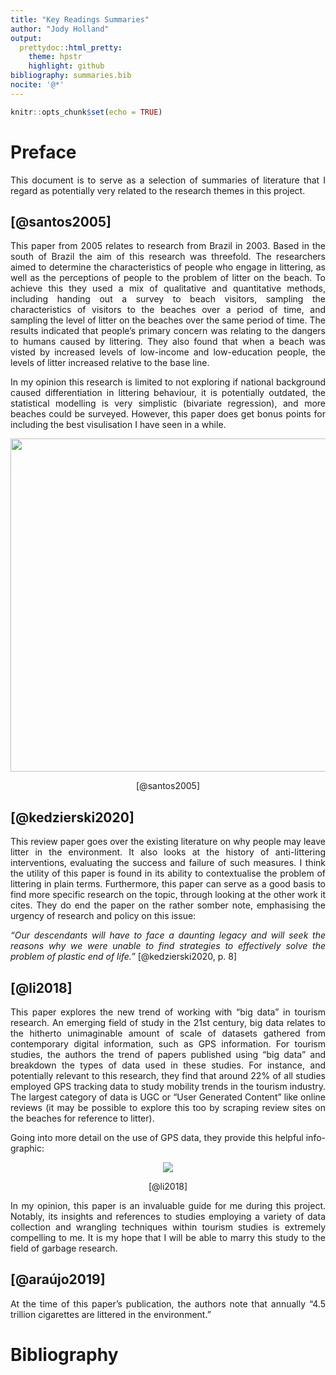 ```yaml
---
title: "Key Readings Summaries"
author: "Jody Holland"
output:
  prettydoc::html_pretty:
    theme: hpstr 
    highlight: github
bibliography: summaries.bib
nocite: '@*'
---
```


```r
knitr::opts_chunk$set(echo = TRUE)
```

```{=html}
<style>
body {
text-align: justify}
</style>
```
# Preface

This document is to serve as a selection of summaries of literature that I regard as potentially very related to the research themes in this project.

## [@santos2005]

This paper from 2005 relates to research from Brazil in 2003. Based in the south of Brazil the aim of this research was threefold. The researchers aimed to determine the characteristics of people who engage in littering, as well as the perceptions of people to the problem of litter on the beach. To achieve this they used a mix of qualitative and quantitative methods, including handing out a survey to beach visitors, sampling the characteristics of visitors to the beaches over a period of time, and sampling the level of litter on the beaches over the same period of time. The results indicated that people's primary concern was relating to the dangers to humans caused by littering. They also found that when a beach was visted by increased levels of low-income and low-education people, the levels of litter increased relative to the base line.

In my opinion this research is limited to not exploring if national background caused differentiation in littering behaviour, it is potentially outdated, the statistical modelling is very simplistic (bivariate regression), and more beaches could be surveyed. However, this paper does get bonus points for including the best visulisation I have seen in a while.

<center>

![](images/paste-81A7CFA8.png){width="533"}

[@santos2005]

</center>

## [@kedzierski2020]

This review paper goes over the existing literature on why people may leave litter in the environment. It also looks at the history of anti-littering interventions, evaluating the success and failure of such measures. I think the utility of this paper is found in its ability to contextualise the problem of littering in plain terms. Furthermore, this paper can serve as a good basis to find more specific research on the topic, through looking at the other work it cites. They do end the paper on the rather somber note, emphasising the urgency of research and policy on this issue:

*"Our descendants will have to face a daunting legacy and will seek the reasons why we were unable to find strategies to effectively solve the problem of plastic end of life."* [@kedzierski2020, p. 8]

## [@li2018]

This paper explores the new trend of working with "big data" in tourism research. An emerging field of study in the 21st century, big data relates to the hitherto unimaginable amount of scale of datasets gathered from contemporary digital information, such as GPS information. For tourism studies, the authors the trend of papers published using "big data" and breakdown the types of data used in these studies. For instance, and potentially relevant to this research, they find that around 22% of all studies employed GPS tracking data to study mobility trends in the tourism industry. The largest category of data is UGC or "User Generated Content" like online reviews (it may be possible to explore this too by scraping review sites on the beaches for reference to litter).

Going into more detail on the use of GPS data, they provide this helpful info-graphic:

<center>

![](images/paste-76D78A8C.png)

[@li2018]

</center>

In my opinion, this paper is an invaluable guide for me during this project. Notably, its insights and references to studies employing a variety of data collection and wrangling techniques within tourism studies is extremely compelling to me. It is my hope that I will be able to marry this study to the field of garbage research.

## [@araújo2019]

At the time of this paper's publication, the authors note that annually "4.5 trillion cigarettes are littered in the environment."

# Bibliography

